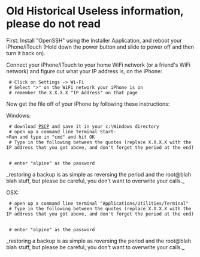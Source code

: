 =Old Historical Useless information, please do not read=

First:
Install "OpenSSH" using the Installer Application, and reboot your iPhone/iTouch (Hold down the power button and slide to power off and then turn it back on).

Connect your iPhone/iTouch to your home WiFi network (or a friend's WiFi network) and figure out what your IP address is, on the iPhone:
  # Click on Settings -> Wi-Fi
  # Select ">" on the WiFi network your iPhone is on
  # remember the X.X.X.X "IP Address" on that page

Now get the file off of your iPhone by following these instructions:

Windows:
  # download [http://the.earth.li/~sgtatham/putty/latest/x86/pscp.exe PSCP] and save it in your c:\Windows directory
  # open up a command line terminal Start->Run and type in "cmd" and hit OK
  # Type in the following between the quotes (replace X.X.X.X with the IP address that you got above, and don't forget the period at the end)  
{{{pscp root@X.X.X.X:/var/mobile/Library/MyTime™/record.plist .}}}
  # enter "alpine" as the password
_restoring a backup is as simple as reversing the period and the root@blah blah stuff, but please be careful, you don't want to overwrite your calls._

OSX:
  # open up a command line terminal "Applications/Utilities/Terminal"
  # Type in the following between the quotes (replace X.X.X.X with the IP address that you got above, and don't forget the period at the end) 
{{{scp root@X.X.X.X:/var/mobile/Library/MyTime™/record.plist .}}}
  # enter "alpine" as the password
_restoring a backup is as simple as reversing the period and the root@blah blah stuff, but please be careful, you don't want to overwrite your calls._